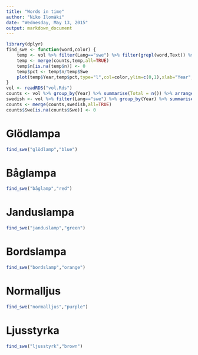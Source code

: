```yaml
---
title: "Words in time"
author: "Niko Ilomäki"
date: "Wednesday, May 13, 2015"
output: markdown_document
---
```


```r
library(dplyr)
find_swe <- function(word,color) {
	temp <- vol %>% filter(Lang=="swe") %>% filter(grepl(word,Text)) %>% group_by(Year) %>% tally() %>% arrange(Year)
	temp <- merge(counts,temp,all=TRUE)
	temp$n[is.na(temp$n)] <- 0
	temp$pct <- temp$n/temp$Swe
	plot(temp$Year,temp$pct,type="l",col=color,ylim=c(0,1),xlab="Year",ylab="Ratio")
}
vol <- readRDS("vol.Rds")
counts <- vol %>% group_by(Year) %>% summarise(Total = n()) %>% arrange(Year)
swedish <- vol %>% filter(Lang=="swe") %>% group_by(Year) %>% summarise(Swe = n()) %>% arrange(Year)
counts <- merge(counts,swedish,all=TRUE)
counts$Swe[is.na(counts$Swe)] <- 0
```

# Glödlampa

```r
find_swe("glödlamp","blue")
```

# Båglampa

```r
find_swe("båglamp","red")
```

# Janduslampa

```r
find_swe("janduslamp","green")
```

# Bordslampa

```r
find_swe("bordslamp","orange")
```

# Normalljus

```r
find_swe("normalljus","purple")
```

# Ljusstyrka

```r
find_swe("ljusstyrk","brown")
```
